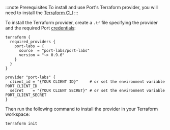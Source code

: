 :::note Prerequisites
To install and use Port's Terraform provider, you will need to install the [Terraform CLI](https://learn.hashicorp.com/tutorials/terraform/install-cli)
:::

To install the Terraform provider, create a `.tf` file specifying the provider and the required Port [credentials](../../api/api.md#find-your-port-credentials):

```hcl showLineNumbers
terraform {
  required_providers {
    port-labs = {
      source  = "port-labs/port-labs"
      version = "~> 0.9.6"
    }
  }
}

provider "port-labs" {
  client_id = "{YOUR CLIENT ID}"     # or set the environment variable PORT_CLIENT_ID
  secret    = "{YOUR CLIENT SECRET}" # or set the environment variable PORT_CLIENT_SECRET
}
```

Then run the following command to install the provider in your Terraform workspace:

```shell showLineNumbers
terraform init
```
